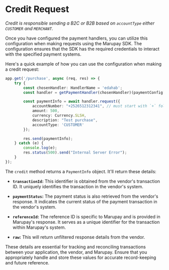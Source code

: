 # Credit Request

*Credit is responsible sending a B2C or B2B based on `accountType` either `CUSTOMER` and `MERCHANT`.*

Once you have configured the payment handlers, you can utilize this configuration when making requests using the Marupay SDK. The configuration ensures that the SDK has the required credentials to interact with the specified payment systems.

Here's a quick example of how you can use the configuration when making a credit request:

```typescript
app.get('/purchase', async (req, res) => {
    try {
        const chosenHandler: HandlerName = 'edahab';
        const handler = getPaymentHandler(chosenHandler)(paymentConfig[chosenHandler]!);

        const paymentInfo = await handler.request({
            accountNumber: "+2526512312341", // must start with `+` followed by country code
            amount: 500,
            currency: Currency.SLSH,
            description: "Test purchase",
            accountType: 'CUSTOMER'
        });

        res.send(paymentInfo);
    } catch (e) {
        console.log(e);
        res.status(500).send("Internal Server Error");
    }
});


```

The `credit` method returns a `PaymentInfo` object. It'll return these details:

- **`transactionId`:** This identifier is obtained from the vendor's transaction ID. It uniquely identifies the transaction in the vendor's system.

- **`paymentStatus`:** The payment status is also retrieved from the vendor's response. It indicates the current status of the payment transaction in the vendor's system.

- **`referenceId`:** The reference ID is specific to Marupay and is provided in Marupay's response. It serves as a unique identifier for the transaction within Marupay's system.

- **`raw`:** This will return unfiltered response details from the vendor.

These details are essential for tracking and reconciling transactions between your application, the vendor, and Marupay. Ensure that you appropriately handle and store these values for accurate record-keeping and future reference.

